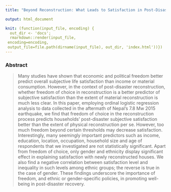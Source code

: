 ```yaml
---
title: "Beyond Reconstruction: What Leads to Satisfaction in Post-Disaster Recovery?"

output: html_document

knit: (function(input_file, encoding) {
  out_dir <- 'docs';
  rmarkdown::render(input_file,
 encoding=encoding,
 output_file=file.path(dirname(input_file), out_dir, 'index.html'))})
---
```


### Abstract
> Many studies have shown that economic and political freedom better predict overall subjective life satisfaction than income or material consumption. However, in the context of post-disaster reconstruction, whether freedom of choice in reconstruction is a better predictor of subjective satisfaction than the extent of material reconstruction is much less clear. In this paper, employing ordinal logistic regression analysis to data collected in the aftermath of Nepal’s 7.8 Mw 2015 earthquake, we find that freedom of choice in the reconstruction process predicts households’ post-disaster subjective satisfaction better than the extent of physical reconstruction per se. However, too much freedom beyond certain thresholds may decrease satisfaction. Interestingly, many seemingly important predictors such as income, education, location, occupation, household size and age of respondents that we investigated are not statistically significant. Apart from freedom of choice, only gender and ethnicity display significant effect in explaining satisfaction with newly reconstructed houses. We also find a negative correlation between satisfaction level and inequality in such levels among ethnic groups; the reverse is true in the case of gender. These findings underscore the importance of freedom, and ethnic or gender-specific policies, in promoting well-being in post-disaster recovery.

<br/><br/>